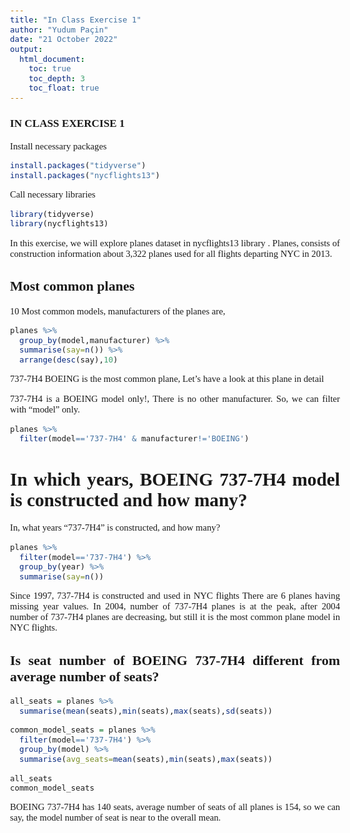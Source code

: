 ```yaml
---
title: "In Class Exercise 1" 
author: "Yudum Paçin"
date: "21 October 2022"
output: 
  html_document:
    toc: true
    toc_depth: 3
    toc_float: true
---
```

<style>
    body { 
    font-family: Calibri;
    text-align: justify;
    font-size: 11pt;
    }
</style>

### IN CLASS EXERCISE 1 {.unnumbered}

Install necessary packages

```r
install.packages("tidyverse")
install.packages("nycflights13")
```

Call necessary libraries
```r
library(tidyverse)
library(nycflights13)
```

In this exercise, we will explore planes dataset in nycflights13 library
. Planes, consists of construction information about  3,322 planes used for all flights departing NYC in 2013.

## Most common planes

10 Most common models, manufacturers of the planes are,

```r
planes %>% 
  group_by(model,manufacturer) %>%
  summarise(say=n()) %>%
  arrange(desc(say),10)
```
737-7H4 BOEING is the most common plane,
Let's have a look at this plane in detail

737-7H4 is a BOEING model only!, There is no other manufacturer. So, we can filter with "model" only.

```r
planes %>% 
  filter(model=='737-7H4' & manufacturer!='BOEING') 
```

# In which years, BOEING 737-7H4  model is constructed and how many? 

In, what years "737-7H4" is constructed, and how many?

```r
planes %>% 
  filter(model=='737-7H4') %>%
  group_by(year) %>%
  summarise(say=n())
```
Since 1997, 737-7H4 is constructed and used in NYC flights There are 6 planes having missing year values. In 2004, number of 737-7H4 planes is at the peak, after 2004 number of 737-7H4 planes are decreasing, but still it is the most common plane model in NYC flights.

## Is seat number of BOEING 737-7H4 different from average number of seats?

```r

all_seats = planes %>% 
  summarise(mean(seats),min(seats),max(seats),sd(seats))

common_model_seats = planes %>% 
  filter(model=='737-7H4') %>%
  group_by(model) %>%
  summarise(avg_seats=mean(seats),min(seats),max(seats))

all_seats
common_model_seats

```


BOEING 737-7H4 has 140 seats, average number of seats of all planes is 154, so we can say, the model number of seat is near to the overall mean. 

